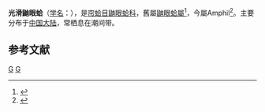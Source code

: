 {{Speciesbox
| taxon = Galeomma polita
| binomial_authority = Deshayes
}}
'''光滑鼬眼蛤'''（[[学名|学名]]：''{{lang|la|Galeomma polita}}''），是[[帘蛤目|帘蛤目]][[鼬眼蛤科|鼬眼蛤科]]，舊屬[[鼬眼蛤屬|鼬眼蛤屬]]<ref>{{cite web|url=http://shell.sinica.edu.tw/chinese/shellbase_detail.php?science_no=3759|title=国际贝库：光滑鼬眼蛤|publisher=台湾贝类资料库|accessdate=2009-08-11|archive-date=2015-04-02|archive-url=https://web.archive.org/web/20150402125606/http://shell.sinica.edu.tw/chinese/shellbase_detail.php?science_no=3759|dead-url=no}}</ref>，今屬Amphil<ref name="WoRMS_196912">{{cite WoRMS |id=196912 |title=''Waldo'' Nicol, 1966|last1=Appeltans |first1=Ward |last2=Gofas |first2=Serge |last3=Bouchet |first3=Philippe |date=2013-05-27 |accessdate=2015-11-06 }}</ref>。主要分布于[[中国大陆|中国大陆]]，常栖息在潮间带。

== 参考文献 ==
{{reflist}}
{{Taxonbar|from=Q10890595}}

[[Category:鼬眼蛤科|G]]
[[Category:鼬眼蛤属|G]]


{{Mollusc-stub}}